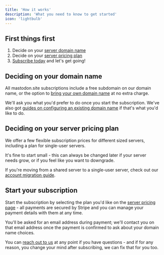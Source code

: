 ```yaml
---
title: 'How it works'
description: 'What you need to know to get started'
icon: 'lightbulb'
---
```


## First things first

1. Decide on your [server domain name](#deciding-on-your-domain-name)
2. Decide on your [server pricing plan](#deciding-on-your-server-pricing-plan)
3. [Subscribe today](#start-your-subscription) and let's get going!

## Deciding on your domain name

All mastodon.site subscriptions include a free subdomain on our domain name, or the option to [bring your own domain name](/managed-server/domain-name) at no extra charge.

We'll ask you what you'd prefer to do once you start the subscription. We've also got [guides on configuring an existing domain name](https://mastodon.site/support/help-mastodon-dns-domain-names) if that's what you'd like to do.

## Deciding on your server pricing plan

We offer a few flexible subscription prices for different sized servers, including a plan for single-user servers.

It's fine to start small - this can always be changed later if your server needs grow, or if you feel like you want to downgrade.

<Info>If you're moving from a shared server to a single-user server, check out our [account migration guide](/learn/get-your-own-mastodon-server).</Info>

## Start your subscription

Start the subscription by selecting the plan you'd like on the [server pricing page](/mastodon-servers) - all payments are secured by Stripe and you can manage your payment details with them at any time.

You'll be asked for an email address during payment; we'll contact you on that email address once the payment is confirmed to ask about your domain name choices.

<Tip>You can [reach out to us](/support/overview) at any point if you have questions - and if for any reason, you change your mind after subscribing, we can fix that for you too.</Tip>